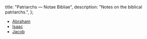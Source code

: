   title: "Patriarchs — Notae Bibliae",
  description: "Notes on the biblical patriarchs.",
};

<Initial text="Patriarchs" />

- [Abraham](/people/patriarchs/abraham)
- [Isaac](/people/patriarchs/isaac)
- [Jacob](/people/patriarchs/jacob)
